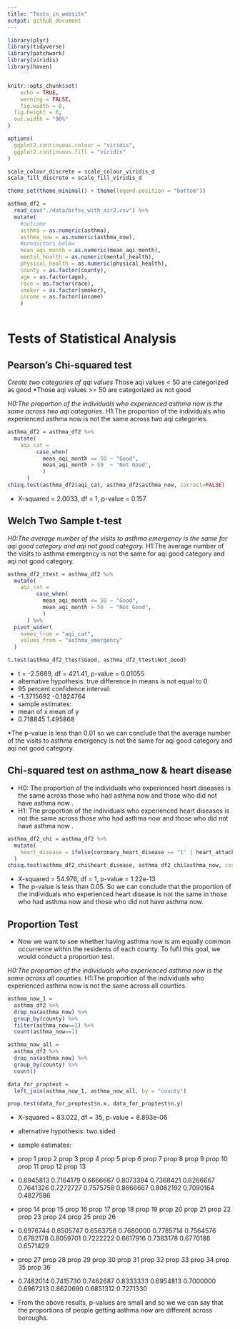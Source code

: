 ```yaml
---
title: "Tests_in_website"
output: github_document
---
```

```r
library(plyr)
library(tidyverse)
library(patchwork)
library(viridis)
library(haven)


knitr::opts_chunk$set(
	echo = TRUE,
	warning = FALSE,
	fig.width = 8, 
  fig.height = 6,
  out.width = "90%"
)

options(
  ggplot2.continuous.colour = "viridis",
  ggplot2.continuous.fill = "viridis"
)

scale_colour_discrete = scale_colour_viridis_d
scale_fill_discrete = scale_fill_viridis_d

theme_set(theme_minimal() + theme(legend.position = "bottom"))
```

```r
asthma_df2 = 
  read_csv("./data/brfss_with_air2.csv") %>%
  mutate(
    #outcome
    asthma = as.numeric(asthma),
    asthma_now = as.numeric(asthma_now),
    #predictors below
    mean_aqi_month = as.numeric(mean_aqi_month),
    mental_health = as.numeric(mental_health),
    physical_health = as.numeric(physical_health),
    county = as.factor(county),
    age = as.factor(age),
    race = as.factor(race),
    smoker = as.factor(smoker),
    income = as.factor(income)
    )
  
```

# Tests of Statistical Analysis

##	Pearson's Chi-squared test
*Create two categories of qqi values
*Those aqi values < 50 are categorized as good
*Those aqi values >= 50 are categorized as not good

*H0:The proportion of the individuals who experienced asthma now is the same across two aqi categories.
*H1:The proportion of the individuals who experienced asthma now is not the same across two aqi categories.
```r
asthma_df2 = asthma_df2 %>%
  mutate(
    aqi_cat = 
         case_when(
           mean_aqi_month <= 50 ~ "Good",
           mean_aqi_month > 50  ~ "Not Good",
           )
      ) 
chisq.test(asthma_df2$aqi_cat, asthma_df2$asthma_now, correct=FALSE)
```

* X-squared = 2.0033, df = 1, p-value = 0.157


##	Welch Two Sample t-test
*H0:The average number of the visits to asthma emergency is the same for aqi good category and aqi not good category.
*H1:The average number of the visits to asthma emergency is not the same for aqi good category and aqi not good category.

```r
asthma_df2_ttest = asthma_df2 %>%
  mutate(
    aqi_cat = 
         case_when(
           mean_aqi_month <= 50 ~ "Good",
           mean_aqi_month > 50  ~ "Not_Good",
           )
      ) %>%
  pivot_wider(
    names_from = "aqi_cat",
    values_from = "asthma_emergency"
  )

t.test(asthma_df2_ttest$Good, asthma_df2_ttest$Not_Good)
```

* t = -2.5689, df = 421.41, p-value = 0.01055
* alternative hypothesis: true difference in means is not equal to 0
* 95 percent confidence interval:
* -1.3715692 -0.1824764
* sample estimates:
* mean of x mean of y 
* 0.718845  1.495868 

*The p-value is less than 0.01 so we can conclude that the average number of the visits to asthma emergency is not the same for aqi good category and aqi not good category.

## Chi-squared test on asthma_now & heart disease
* H0: The proportion of the individuals who experienced heart diseases is the same across those who had asthma now and those who did not have asthma now .
* H1: The proportion of the individuals who experienced heart diseases is not the same across those who had asthma now and those who did not have asthma now .
```r
asthma_df2_chi = asthma_df2 %>%
  mutate(
    heart_disease = ifelse(coronary_heart_disease == "1" | heart_attack == "1" | stroke == "1", "1", "0")
  ) 
chisq.test(asthma_df2_chi$heart_disease, asthma_df2_chi$asthma_now, correct=FALSE)
```

* X-squared = 54.976, df = 1, p-value = 1.22e-13
* The p-value is less than 0.05. So we can conclude that the proportion of the individuals who experienced heart disease is not the same in those who had asthma now and those who did not have asthma now.


## Proportion Test

* Now we want to see whether having asthma now is am equally common occurrence within the residents of each county. To fufil this goal, we would conduct a proportion test.

*H0:The proportion of the individuals who experienced asthma now is the same across all counties.
*H1:The proportion of the individuals who experienced asthma now is not the same across all counties.
```r
asthma_now_1 =
  asthma_df2 %>%
  drop_na(asthma_now) %>%
  group_by(county) %>%
  filter(asthma_now==1) %>%
  count(asthma_now==1) 

asthma_now_all =
  asthma_df2 %>%
  drop_na(asthma_now) %>%
  group_by(county) %>%
  count() 

data_for_proptest = 
  left_join(asthma_now_1, asthma_now_all, by = "county")

prop.test(data_for_proptest$n.x, data_for_proptest$n.y)
```

* X-squared = 83.022, df = 35, p-value = 8.893e-06
* alternative hypothesis: two.sided
* sample estimates:
*   prop 1    prop 2    prop 3    prop 4    prop 5    prop 6    prop 7    prop 8    prop 9   prop 10   prop 11   prop 12   prop 13 
* 0.6945813 0.7164179 0.6666667 0.8073394 0.7368421 0.6266667 0.7641326 0.7272727 0.7575758 0.8666667 0.8082192 0.7090164 0.4827586 
*  prop 14   prop 15   prop 16   prop 17   prop 18   prop 19   prop 20   prop 21   prop 22   prop 23   prop 24   prop 25   prop 26 
* 0.6976744 0.6505747 0.6563758 0.7680000 0.7785714 0.7564576 0.6782178 0.8059701 0.7222222 0.6617916 0.7383178 0.6770186 0.6571429 
*  prop 27   prop 28   prop 29   prop 30   prop 31   prop 32   prop 33   prop 34   prop 35   prop 36 
* 0.7482014 0.7415730 0.7462687 0.8333333 0.6954813 0.7000000 0.6967213 0.8620690 0.6851312 0.7271330 

* From the above results, p-values are small and so we we can say that the proportions of people getting asthma now are different across boroughs.